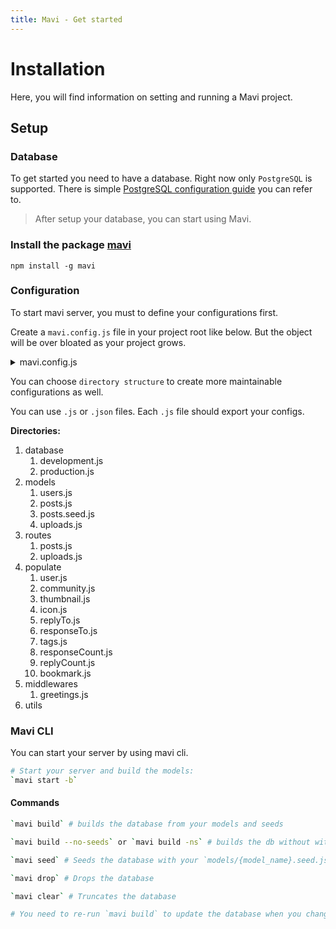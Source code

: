 ```yaml
---
title: Mavi - Get started
---
```


# Installation

Here, you will find information on setting and running a Mavi project.

## Setup

### Database

To get started you need to have a database. Right now only `PostgreSQL` is supported. There is simple [PostgreSQL configuration guide](https://www.digitalocean.com/community/tutorials/how-to-install-and-use-postgresql-on-ubuntu-20-04) you can refer to.

> After setup your database, you can start using Mavi.

### Install the package [mavi](https://www.npmjs.com/package/mavi)

`npm install -g mavi`

### Configuration

To start mavi server, you must to define your configurations first.

Create a `mavi.config.js` file in your project root like below.
But the object will be over bloated as your project grows.

<details>
<summary>
<a name="server-configuration-example">mavi.config.js</a>
</summary>

```js
// mavi.config.js

const { version } = require('package.json')
module.exports = {
  poweredBy: 'mavi v'.concat(version),
  host: 'localhost',
  port: 3001,
  cors: {
    // Check the cors module for more options: https://www.npmjs.com/package/cors
    origin: [
      process.env.CLIENT_URL || 'http://localhost:3000',
      process.env.SERVER_URL || 'http://localhost:3001',
    ],
    methods: ['GET', 'HEAD', 'PUT', 'PATCH', 'POST', 'DELETE'],
    allowedHeaders: [
      'x-access-token',
      'x-refresh-token',
      'token',
      'content-type',
      'accept',
    ],
  },
  database: {
    development: {
      client: 'pg',
      connection: {
        database: process.env.DEV_DB_NAME,
        user: process.env.DEV_DB_USER,
        password: process.env.DEV_DB_PASS,
      },
      pool: {
        min: 2,
        max: 10,
      },
      debug: false, // prints knex queries to console
    },
    production: {
      client: 'pg',
      connection: {
        database: process.env.PRO_DB_NAME,
        user: process.env.PRO_DB_USER,
        password: process.env.PRO_DB_PASS,
      },
      pool: {
        min: 2,
        max: 10,
      },
    },
  },
  api: {
    base: '/api',
    routes: {
      posts: [
        {
          path: '/posts',
          method: 'get',
          controller: 'find',
          exclude: ['content'],
          populate: [
            'bookmark',
            'user',
            'community',
            'thumbnail',
            'responseCount',
          ],
          middlewares: ['greetings'],
        },
        {
          path: '/posts/count',
          method: 'get',
          controller: 'count',
        },
        {
          path: '/posts/:id',
          method: 'get',
          controller: 'findOne',
          populate: [
            'bookmark',
            'user',
            'community',
            'thumbnail',
            'responseCount',
            'tags',
          ],
        },
        {
          path: '/posts/:id',
          method: 'put',
          controller: 'update',
          middlewares: ['is-owner'],
          populate: [
            'bookmark',
            'user',
            'community',
            'thumbnail',
            'responseCount',
            'tags',
          ],
        },
        {
          path: '/posts/:id',
          method: 'delete',
          controller: 'delete',
          middlewares: ['is-owner'],
        },
        {
          path: '/posts',
          method: 'post',
          controller: 'create',
          middlewares: ['authorization'],
          populate: ['bookmark', 'user', 'community', 'thumbnail'],
        },
      ],
      uploads: [
        {
          path: '/uploads',
          method: 'get',
          serve: {
            folder: 'uploads',
            dotfiles: 'ignore',
            etag: false,
            extentsions: ['png', 'jpg', 'jpeg', 'gif', 'ico', 'svg'],
            maxAge: '1d',
          },
        },
        {
          path: '/uploads/list',
          method: 'get',
          controller: 'find',
        },
        {
          path: '/uploads/:id',
          method: 'get',
          controller: 'findOne',
          middlewares: ['is-owner'],
        },
        {
          path: '/uploads/:folder',
          method: 'post',
          controller: [
            'upload',
            {
              accept: 'image',
              folders: ['avatars', 'thumnail'],
              maxFileSize: 5242880, // bytes = 5mb
            },
          ],
          middlewares: ['authorization'],
        },
        {
          path: '/uploads/:id',
          method: 'put',
          controller: 'update',
          middlewares: ['is-owner'],
        },
      ],
      // .
      // .
      // .
    },
    define: {
      // Models generates your relational database and used by controllers.
      models: {
        // note: all the `hash` properties are automatically
        // assigned if you put your models in the `models` folder and exported with their name in index file
        // example models/index.js:
        // module.exports = {
        //   users: require('./users'),
        //   posts: require('./posts'),
        // }
        // but if you use them here, you should assign `hash` properties manually
        // hashes are unique strings for each column and model.
        // after that, if you change table/column names, add new tables/columns, or change column properties
        // mavi will update your database automatically on build (unfortunately there is no --watch option for now).
        //
        // ***
        // ** be careful if you drop/rename your hash property, dependent entity
        // ** will be deleted entirely from your database (0.5.4 and previous versions)
        // ***
        users: {
          id: {
            type: 'increments',
            constraints: ['primary'],
            hash: 'WzE2NDMyMTk4NjY1MDRddXNlcnMuaWQ', // assign unique hash property to detect your column changes
          },
          username: {
            type: 'string',
            constraints: ['unique'],
            maxlength: 18,
            hash: 'WzE2NDMyMTk4Nzc0MjRddXNlcnMudXNlcm5hbWU',
          },
          email: {
            type: 'string',
            constraints: ['unique'],
            maxlength: 100,
            hash: 'WzE2NDMyMjA4Nzg4MDdddXNlcnMuZW1haWw',
          },
          age: {
            type: 'integer',
            hash: 'WzENDMjA4Nzg4MDdddXNlcnMuYWdl',
          },
          fullname: {
            type: 'string',
            maxlength: 100,
            hash: 'WzE2NDMyMjE0OTg0NzFdbXl1c2Vycy5mdWxsbmFtZQ',
          },
          password: {
            type: 'string',
            private: true,
            hash: 'WzE2NDMzOTk3MzA4MjJddXNlcnMucGFzc3dvcmQ',
          },
          bio: {
            type: 'string',
            maxlength: 255,
            hash: 'dXNlcnMuYmlv',
          },
          blocked: {
            type: 'boolean',
            default: false,
            hash: 'dXNlcnMuYmxvY2tlZA',
          },
          avatar: { type: 'string', hash: 'dXNlcnMuYXZhdGFy' },
          token: { type: 'text', private: true, hash: 'dXNlcnMudG9rZW4' },
          refresh: { type: 'text', private: true, hash: 'dXNlcnMucmVmcmVzaA' },
          updated_at: {
            type: 'timestamp',
            useTz: true,
            precision: 6,
            hash: 'dXNlcnMudXBkYXRlZF9hdA',
          },
          created_at: {
            type: 'timestamp',
            useTz: true,
            precision: 6,
            hash: 'dXNlcnMuY3JlYXRlZF9hdA',
          },
          hash: 'dXNlcnM',
        },
        posts: {
          id: {
            type: 'increments',
            constraints: ['primary'],
            hash: 'cG9zdHMuaWQ',
          },
          user: {
            type: 'integer',
            constraints: ['notNullable'],
            references: 'users.id', // this is the `id` property of the `users` model
            onDelete: 'cascade', // if you delete a user, all his posts will be deleted
            onUpdate: 'cascade', // if you update a user, all his posts will be updated
            comment: 'author',
            hash: 'cG9zdHMudXNlcg',
          },
          community: {
            type: 'integer',
            references: 'communities.id',
            hash: 'cG9zdHMuY29tbXVuaXR5',
          },
          title: {
            type: 'string',
            maxlength: 100,
            hash: 'cG9zdHMudGl0bGU',
          },
          published: {
            type: 'boolean',
            defaultTo: true,
            hash: 'cG9zdHMucHVibGlzaGVk',
          },
          content: {
            type: 'text',
            constraints: ['notNullable'],
            hash: 'cG9zdHMuY29udGVudA',
          },
          description: {
            type: 'string',
            maxlength: 300,
            hash: 'cG9zdHMuZGVzY3JpcHRpb24',
          },
          thumbnail: {
            type: 'integer',
            references: 'uploads.id',
            hash: 'cG9zdHMudGh1bWJuYWls',
          },
          tags: {
            type: 'string',
            hash: 'cG9zdHMudGFncw',
          },
          language: {
            type: 'string',
            constraints: ['notNullable'],
            hash: 'cG9zdHMubGFuZ3VhZ2U',
          },
          // if type is a timestamp and the column name includes `update`, date will be updated automatically on every update
          updated_at: {
            type: 'timestamp',
            useTz: true,
            precision: 6,
            hash: 'cG9zdHMudXBkYXRlZF9hdA',
          },
          // if type is a timestamp and the column name includes `create`, date will be created automatically on creation
          created_at: {
            type: 'timestamp',
            useTz: true,
            precision: 6,
            hash: 'cG9zdHMuY3JlYXRlZF9hdA',
          },
          hash: 'WzE2NDM1Nzg3NDYwNzBdcG9zdHM',
        },
        uploads: {
          id: {
            type: 'increments',
            constraints: ['primary'],
            hash: 'dXBsb2Fkcy5pZA',
          },
          url: {
            type: 'text',
            constraints: ['notNullable'],
            hash: 'dXBsb2Fkcy51cmw',
          },
          alt: { type: 'text', hash: 'dXBsb2Fkcy5hbHQ' },
          user: {
            type: 'integer',
            comment: 'Image owner',
            references: 'users.id',
            hash: 'dXBsb2Fkcy51c2Vy',
          },
          updated_at: {
            type: 'timestamp',
            useTz: true,
            precision: 6,
            hash: 'dXBsb2Fkcy51cGRhdGVkX2F0',
          },
          created_at: {
            type: 'timestamp',
            useTz: true,
            precision: 6,
            hash: 'dXBsb2Fkcy5jcmVhdGVkX2F0',
          },
          hash: 'dXBsb2Fkcw',
        },
      },
      // Seeds are automatically inserted into your database
      seeds: {
        posts: [
          {
            id: 1,
            user: 1,
            community: 1,
            title: 'Post 1',
            published: true,
            content: '<p>This is the first post</p>',
            description: 'This is the first post',
            thumbnail: 1,
            tags: '[1,2]',
            language: 'en',
            updated_at: '2022-01-01 00:00:00',
            created_at: '2022-01-01 00:00:00',
          },
        ],
      },
      // Populate configs are used in routes
      // There are different types of populate options but they may breaking-change in the future.
      populate: {
        user: {
          select: 'user',
          from: 'users',
          type: 'object',
          columns: [
            'id',
            'username',
            'email',
            'avatar',
            'fullname',
            'created_at',
          ],
        },
        community: {
          select: 'community',
          from: 'communities',
          type: 'object',
          exclude: ['updated_at'],
          populate: ['icon'],
        },
        thumbnail: {
          select: 'thumbnail',
          from: 'uploads',
          type: 'object',
        },
        icon: {
          select: 'icon',
          from: 'uploads',
          type: 'object',
        },
        replyTo: {
          select: 'replyTo',
          from: 'threads',
          type: 'object',
          exclude: ['content', 'timestamps'],
        },
        responseTo: {
          select: 'responseTo',
          from: 'posts',
          type: 'object',
          columns: ['id', 'title', 'community', 'description'],
          populate: ['community'],
        },
        tags: {
          select: 'tags',
          from: 'tags',
          type: 'array-reference',
        },
        responseCount: {
          select: 'responseCount',
          on: 'responseTo',
          from: 'threads',
          type: 'count',
        },
        replyCount: {
          select: 'replyCount',
          on: 'replyTo',
          from: 'threads',
          type: 'count',
        },
        bookmark: {
          select: 'bookmark',
          from: 'bookmarks', // current model name.
          on: 'references', // references = row.id
          query: {
            where: 'type-eq-#context', // #context = parent model name
            // eg: if populate `bookmark` used in posts, parent model name will be posts.
          },
          type: 'token-reference',
          returning: 'id', // '*' or specific column
        },
      },
      // Middlewares are used in routes
      middlewares: {
        greetings: function (req, res, next) {
          console.log('Hello from middleware!')
          next()
        },
      },
    },
  },
}
```

</details>

You can choose `directory structure` to create more maintainable configurations as well.

You can use `.js` or `.json` files. Each `.js` file should export your configs.

**Directories:**

1. database
   1. development.js
   1. production.js
1. models
   1. users.js
   1. posts.js
   1. posts.seed.js
   1. uploads.js
1. routes
   1. posts.js
   1. uploads.js
1. populate
   1. user.js
   1. community.js
   1. thumbnail.js
   1. icon.js
   1. replyTo.js
   1. responseTo.js
   1. tags.js
   1. responseCount.js
   1. replyCount.js
   1. bookmark.js
1. middlewares
   1. greetings.js
1. utils

### Mavi CLI

You can start your server by using mavi cli.

```sh
# Start your server and build the models:
`mavi start -b`
```

#### Commands

```sh
`mavi build` # builds the database from your models and seeds

`mavi build --no-seeds` or `mavi build -ns` # builds the db without without the seeds

`mavi seed` # Seeds the database with your `models/{model_name}.seed.js` files

`mavi drop` # Drops the database

`mavi clear` # Truncates the database

# You need to re-run `mavi build` to update the database when you change your models.
```

